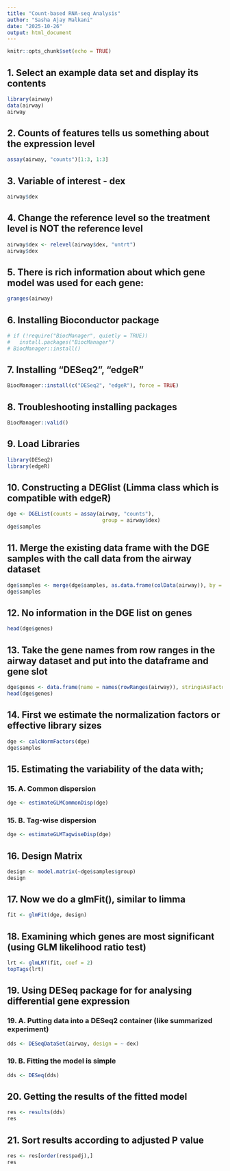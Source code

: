 ```yaml
---
title: "Count-based RNA-seq Analysis"
author: "Sasha Ajay Malkani"
date: "2025-10-26"
output: html_document
---
```


```r
knitr::opts_chunk$set(echo = TRUE)
```

## 1. Select an example data set and display its contents

```r
library(airway)
data(airway)
airway

```

## 2. Counts of features tells us something about the expression level

```r
assay(airway, "counts")[1:3, 1:3]

```

## 3. Variable of interest - dex

```r
airway$dex

```

## 4. Change the reference level so the treatment level is NOT the reference level

```r
airway$dex <- relevel(airway$dex, "untrt")
airway$dex

```

## 5. There is rich information about which gene model was used for each gene:

```r
granges(airway)

```

## 6. Installing Bioconductor package

```r
# if (!require("BiocManager", quietly = TRUE))
#   install.packages("BiocManager")
# BiocManager::install()

```

## 7. Installing "DESeq2", "edgeR"

```r
BiocManager::install(c("DESeq2", "edgeR"), force = TRUE)

```

## 8. Troubleshooting installing packages

```r
BiocManager::valid()

```

## 9. Load Libraries

```r
library(DESeq2)
library(edgeR)

```

## 10. Constructing a DEGlist (Limma class which is compatible with edgeR)

```r
dge <- DGEList(counts = assay(airway, "counts"),
                               group = airway$dex)
dge$samples 

```

## 11. Merge the existing data frame with the DGE samples with the call data from the airway dataset

```r
dge$samples <- merge(dge$samples, as.data.frame(colData(airway)), by = 0)
dge$samples

```

## 12. No information in the DGE list on genes

```r
head(dge$genes)

```

## 13. Take the gene names from row ranges in the airway dataset and put into the dataframe and gene slot

```r
dge$genes <- data.frame(name = names(rowRanges(airway)), stringsAsFactors = FALSE)
head(dge$genes)

```

## 14. First we estimate the normalization factors or effective library sizes

```r
dge <- calcNormFactors(dge)
dge$samples

```

## 15. Estimating the variability of the data with;

### 15. A. Common dispersion

```r
dge <- estimateGLMCommonDisp(dge)

```

### 15. B. Tag-wise dispersion

```r
dge <- estimateGLMTagwiseDisp(dge)

```

## 16. Design Matrix

```r
design <- model.matrix(~dge$samples$group)
design

```

## 17. Now we do a glmFit(), similar to limma

```r
fit <- glmFit(dge, design)

```

## 18. Examining which genes are most significant (using GLM likelihood ratio test)

```r
lrt <- glmLRT(fit, coef = 2)
topTags(lrt)

```

## 19. Using DESeq package for for analysing differential gene expression

### 19. A. Putting data into a DESeq2 container (like summarized experiment)

```r
dds <- DESeqDataSet(airway, design = ~ dex)

```

### 19. B. Fitting the model is simple

```r
dds <- DESeq(dds)

```

## 20. Getting the results of the fitted model

```r
res <- results(dds)
res

```

## 21. Sort results according to adjusted P value

```r
res <- res[order(res$padj),]
res

```




